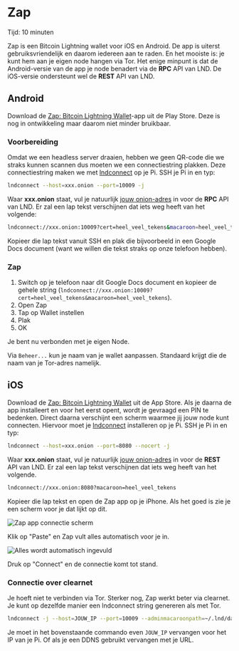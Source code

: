 
# Zap

<Callout emoji="&#x2139;">
	Tijd: 10 minuten
</Callout>

Zap is een Bitcoin Lightning wallet voor iOS en Android. De app is uiterst gebruiksvriendelijk en daarom iedereen aan te raden. En het mooiste is: je kunt hem aan je eigen node hangen via Tor. Het enige minpunt is dat de Android-versie van de app je node benadert via de **RPC** API van LND. De iOS-versie ondersteunt wel de **REST** API van LND.

## Android
Download de [Zap: Bitcoin Lightning Wallet](https://play.google.com/store/apps/details?id=zapsolutions.zap)-app uit de Play Store. Deze is nog in ontwikkeling maar daarom niet minder bruikbaar. 

### Voorbereiding
Omdat we een headless server draaien, hebben we geen QR-code die we straks kunnen scannen dus moeten we een connectiestring plakken. Deze connectiestring maken we met [lndconnect](/lightning-extensions/lnd-connect) op je Pi. SSH je Pi in en typ:

```bash
lndconnect --host=xxx.onion --port=10009 -j
```

Waar **xxx.onion** staat, vul je natuurlijk [jouw onion-adres](/lightning-extensions/lnd-connect) in voor de **RPC** API van LND. Er zal een lap tekst verschijnen dat iets weg heeft van het volgende:

```bash
lndconnect://xxx.onion:10009?cert=heel_veel_tekens&macaroon=heel_veel_tekens
```

Kopieer die lap tekst vanuit SSH en plak die bijvoorbeeld in een Google Docs document \(want we willen die tekst straks op onze telefoon hebben\).

### Zap

1. Switch op je telefoon naar dit Google Docs document en kopieer de gehele string \(`lndconnect://xxx.onion:10009?cert=heel_veel_tekens&macaroon=heel_veel_tekens`\).
2. Open Zap
3. Tap op Wallet instellen
4. Plak
3. OK

Je bent nu verbonden met je eigen Node.

Via `Beheer...` kun je naam van je wallet aanpassen. Standaard krijgt die de naam van je Tor-adres namelijk.

## iOS
Download de [Zap: Bitcoin Lightning Wallet](https://apps.apple.com/nl/app/zap-bitcoin-lightning-wallet/id1406311960) uit de App Store. Als je daarna de app installeert en voor het eerst opent, wordt je gevraagd een PIN te bedenken. Direct daarna verschijnt een scherm waarmee jij jouw node kunt connecten. Hiervoor moet je [lndconnect](/lightning-extensions/lnd-connect) installeren op je Pi. SSH je Pi in en typ:

```bash
lndconnect --host=xxx.onion --port=8080 --nocert -j
```

Waar **xxx.onion** staat, vul je natuurlijk [jouw onion-adres](/lightning/change-tor) in voor de **REST** API van LND. Er zal een lap tekst verschijnen dat iets weg heeft van het volgende.

```bash
lndconnect://xxx.onion:8080?macaroon=heel_veel_tekens
```

Kopieer die lap tekst en open de Zap app op je iPhone. Als het goed is zie je een scherm voor je dat lijkt op dit.

![Zap app connectie scherm](../.gitbook/assets/img_0163.png)

Klik op "Paste" en Zap vult alles automatisch voor je in.

![Alles wordt automatisch ingevuld](../.gitbook/assets/img_4ea8cbfa09b2-1.jpeg)

Druk op "Connect" en de connectie komt tot stand.

### Connectie over clearnet

Je hoeft niet te verbinden via Tor. Sterker nog, Zap werkt beter via clearnet. Je kunt op dezelfde manier een lndconnect string genereren als met Tor.

```bash
lndconnect -j --host=JOUW_IP --port=10009 --adminmacaroonpath=~/.lnd/data/chain/bitcoin/mainnet/admin.macaroon --tlscertpath=~/.lnd/tls.cert
```

Je moet in het bovenstaande commando even `JOUW_IP` vervangen voor het IP van je Pi. Of als je een DDNS gebruikt vervangen met je URL.
